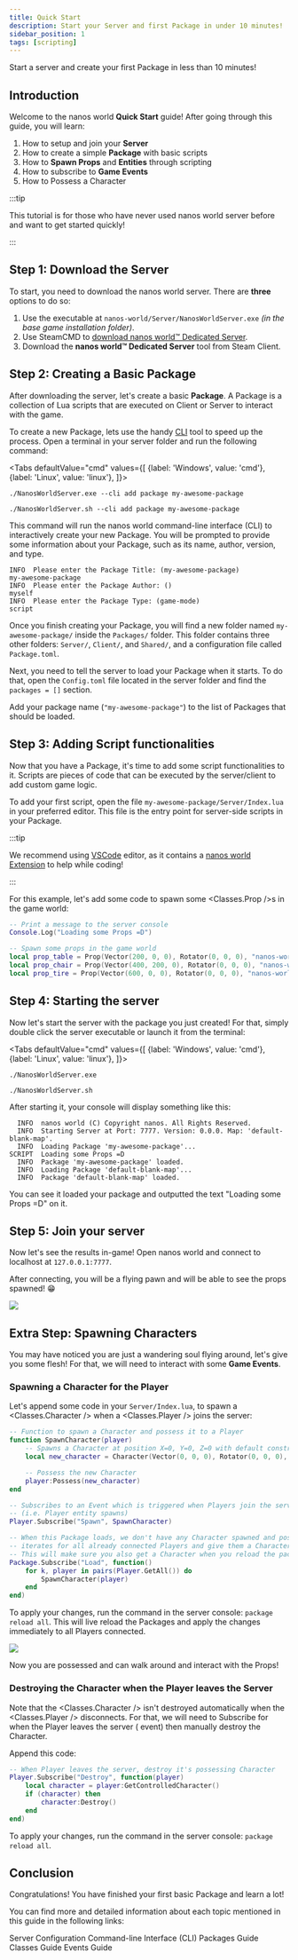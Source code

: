 ```yaml
---
title: Quick Start
description: Start your Server and first Package in under 10 minutes!
sidebar_position: 1
tags: [scripting]
---
```



Start a server and create your first Package in less than 10 minutes!



## Introduction

Welcome to the nanos world **Quick Start** guide! After going through this guide, you will learn:

1. How to setup and join your **Server**
2. How to create a simple **Package** with basic scripts
3. How to **Spawn Props** and **Entities** through scripting
4. How to subscribe to **Game Events**
5. How to Possess a Character

:::tip

This tutorial is for those who have never used nanos world server before and want to get started quickly!

:::


## Step 1: Download the Server

To start, you need to download the nanos world server. There are **three** options to do so:

1. Use the executable at `nanos-world/Server/NanosWorldServer.exe` *(in the base game installation folder)*.
2. Use SteamCMD to [download nanos world™ Dedicated Server](/core-concepts/server-manual/server-installation).
3. Download the **nanos world™ Dedicated Server** tool from Steam Client.


## Step 2: Creating a Basic Package

After downloading the server, let's create a basic **Package**. A Package is a collection of Lua scripts that are executed on Client or Server to interact with the game.

To create a new Package, lets use the handy [CLI](/core-concepts/server-manual/command-line-interface) tool to speed up the process. Open a terminal in your server folder and run the following command:

<Tabs
  defaultValue="cmd"
  values={[
    {label: 'Windows', value: 'cmd'},
    {label: 'Linux', value: 'linux'},
  ]}>
  <TabItem value="cmd">

```shell
./NanosWorldServer.exe --cli add package my-awesome-package
```

  </TabItem>
  <TabItem value="linux">

```shell
./NanosWorldServer.sh --cli add package my-awesome-package
```

  </TabItem>
</Tabs>

This command will run the nanos world command-line interface (CLI) to interactively create your new Package. You will be prompted to provide some information about your Package, such as its name, author, version, and type.

```nanos-console title="NanosWorldServer"
INFO  Please enter the Package Title: (my-awesome-package)
my-awesome-package
INFO  Please enter the Package Author: ()
myself
INFO  Please enter the Package Type: (game-mode)
script
```

Once you finish creating your Package, you will find a new folder named `my-awesome-package/` inside the `Packages/` folder. This folder contains three other folders: `Server/`, `Client/`, and `Shared/`, and a configuration file called `Package.toml`.

Next, you need to tell the server to load your Package when it starts. To do that, open the `Config.toml` file located in the server folder and find the `packages = []` section.

Add your package name (`"my-awesome-package"`) to the list of Packages that should be loaded.


## Step 3: Adding Script functionalities

Now that you have a Package, it's time to add some script functionalities to it. Scripts are pieces of code that can be executed by the server/client to add custom game logic.

To add your first script, open the file `my-awesome-package/Server/Index.lua` in your preferred editor. This file is the entry point for server-side scripts in your Package.

:::tip

We recommend using [VSCode](https://code.visualstudio.com/download) editor, as it contains a [nanos world Extension](https://marketplace.visualstudio.com/items?itemName=Derpius.nanosworld) to help while coding!

:::

For this example, let's add some code to spawn some <Classes.Prop />s in the game world:

```lua title="Packages/my-awesome-package/Server/Index.lua" showLineNumbers
-- Print a message to the server console
Console.Log("Loading some Props =D")

-- Spawn some props in the game world
local prop_table = Prop(Vector(200, 0, 0), Rotator(0, 0, 0), "nanos-world::SM_WoodenTable")
local prop_chair = Prop(Vector(400, 200, 0), Rotator(0, 0, 0), "nanos-world::SM_WoodenChair")
local prop_tire = Prop(Vector(600, 0, 0), Rotator(0, 0, 0), "nanos-world::SM_TireLarge")
```


## Step 4: Starting the server

Now let's start the server with the package you just created! For that, simply double click the server executable or launch it from the terminal:

<Tabs
  defaultValue="cmd"
  values={[
    {label: 'Windows', value: 'cmd'},
    {label: 'Linux', value: 'linux'},
  ]}>
  <TabItem value="cmd">

```shell
./NanosWorldServer.exe
```

  </TabItem>
  <TabItem value="linux">

```shell
./NanosWorldServer.sh
```

  </TabItem>
</Tabs>

After starting it, your console will display something like this:

```nanos-console title="NanosWorldServer"
  INFO  nanos world (C) Copyright nanos. All Rights Reserved.
  INFO  Starting Server at Port: 7777. Version: 0.0.0. Map: 'default-blank-map'.
  INFO  Loading Package 'my-awesome-package'...
SCRIPT  Loading some Props =D
  INFO  Package 'my-awesome-package' loaded.
  INFO  Loading Package 'default-blank-map'...
  INFO  Package 'default-blank-map' loaded.
```

You can see it loaded your package and outputted the text "Loading some Props =D" on it.


## Step 5: Join your server

Now let's see the results in-game! Open nanos world and connect to localhost at `127.0.0.1:7777`.

After connecting, you will be a flying pawn and will be able to see the props spawned! 😁

![](/img/docs/quick-start-01.webp)


## Extra Step: Spawning Characters

You may have noticed you are just a wandering soul flying around, let's give you some flesh! For that, we will need to interact with some **Game Events**.

### Spawning a Character for the Player

Let's append some code in your `Server/Index.lua`, to spawn a <Classes.Character /> when a <Classes.Player /> joins the server:

```lua title="my-awesome-package/Server/Index.lua" showLineNumbers
-- Function to spawn a Character and possess it to a Player
function SpawnCharacter(player)
    -- Spawns a Character at position X=0, Y=0, Z=0 with default constructor parameters
    local new_character = Character(Vector(0, 0, 0), Rotator(0, 0, 0), "nanos-world::SK_Male")

    -- Possess the new Character
    player:Possess(new_character)
end

-- Subscribes to an Event which is triggered when Players join the server
-- (i.e. Player entity spawns)
Player.Subscribe("Spawn", SpawnCharacter)

-- When this Package loads, we don't have any Character spawned and possessed, so
-- iterates for all already connected Players and give them a Character as well.
-- This will make sure you also get a Character when you reload the package
Package.Subscribe("Load", function()
	for k, player in pairs(Player.GetAll()) do
		SpawnCharacter(player)
	end
end)
```

To apply your changes, run the command in the server console: `package reload all`. This will live reload the Packages and apply the changes immediately to all Players connected.

![](/img/docs/quick-start-02.webp)

Now you are possessed and can walk around and interact with the Props!


### Destroying the Character when the Player leaves the Server

Note that the <Classes.Character /> isn't destroyed automatically when the <Classes.Player /> disconnects. For that, we will need to Subscribe for when the Player leaves the server (<EventReference type="Class" class_name="Entity" event="Destroy" is_base /> event) then manually destroy the Character.

Append this code:

```lua title="my-awesome-package/Server/Index.lua" showLineNumbers
-- When Player leaves the server, destroy it's possessing Character
Player.Subscribe("Destroy", function(player)
    local character = player:GetControlledCharacter()
    if (character) then
        character:Destroy()
    end
end)
```

To apply your changes, run the command in the server console: `package reload all`.


## Conclusion

Congratulations! You have finished your first basic Package and learn a lot!

You can find more and detailed information about each topic mentioned in this guide in the following links:

<ReferenceLink href="core-concepts/server-manual/server-configuration">Server Configuration</ReferenceLink>
<ReferenceLink href="core-concepts/server-manual/command-line-interface">Command-line Interface (CLI)</ReferenceLink>
<ReferenceLink href="core-concepts/packages/packages-guide">Packages Guide</ReferenceLink>
<ReferenceLink href="core-concepts/scripting/classes-guide">Classes Guide</ReferenceLink>
<ReferenceLink href="core-concepts/scripting/events-guide">Events Guide</ReferenceLink>